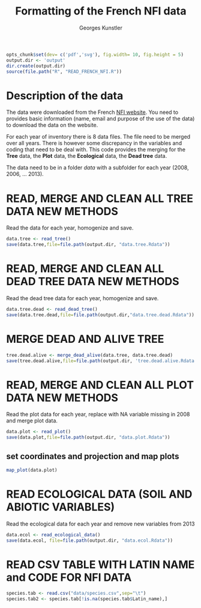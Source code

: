 % Formatting of the French NFI data
% Georges Kunstler
 
```r
opts_chunk$set(dev= c('pdf','svg'), fig.width= 10, fig.height = 5)
output.dir <- 'output'
dir.create(output.dir)
source(file.path("R", "READ_FRENCH_NFI.R"))
```

# Description of the data

The data were downloaded from the French [NFI website](http://inventaire-forestier.ign.fr/spip/spip.php?rubrique153). You need to provides basic information (name, email and purpose of the use of the data) to download the data on the website.

For each year of inventory there is 8 data files. The file need to be merged over all years. There is however some discrepancy in the variables and coding that need to be deal with. This code provides the merging for the **Tree** data, the **Plot** data, the **Ecological** data, the **Dead tree** data.

The data need to be in a folder *data* with a subfolder for each year (2008, 2006, ... 2013).



# READ, MERGE AND CLEAN ALL TREE DATA NEW METHODS
Read the data for each year, homogenize and save.
```r
data.tree <- read_tree()
save(data.tree,file=file.path(output.dir, "data.tree.Rdata"))
```


# READ, MERGE AND CLEAN ALL DEAD TREE DATA NEW METHODS
Read the dead tree data for each year, homogenize and save.
```r
data.tree.dead <- read_dead_tree()
save(data.tree.dead,file=file.path(output.dir,"data.tree.dead.Rdata"))
```

# MERGE DEAD AND ALIVE TREE
```r
tree.dead.alive <- merge_dead_alive(data.tree, data.tree.dead)
save(tree.dead.alive,file=file.path(output.dir, 'tree.dead.alive.Rdata'))
```


# READ, MERGE AND CLEAN ALL PLOT DATA NEW METHODS
Read the plot data for each year, replace with NA variable missing in 2008 and merge plot data.
```r
data.plot <- read_plot()
save(data.plot,file=file.path(output.dir, "data.plot.Rdata"))
```


## set coordinates and projection and map plots
```r
map_plot(data.plot)
```

# READ ECOLOGICAL DATA (SOIL AND ABIOTIC VARIABLES)
Read the ecological data for each year and remove new variables from 2013
```r
data.ecol <- read_ecological_data()
save(data.ecol, file=file.path(output.dir, "data.ecol.Rdata"))
```

# READ CSV TABLE WITH LATIN NAME and CODE FOR NFI DATA
```r
species.tab <- read.csv("data/species.csv",sep="\t")
species.tab2 <- species.tab[!is.na(species.tab$Latin_name),]
```

 






